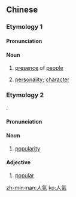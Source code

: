 {{also|人気|人气}}
==Chinese==
{{zh-forms|s=人气}}

===Etymology 1===

====Pronunciation====
{{zh-pron
|m=rénqì
|c=jan4 hei3
|mn=zz,kh:jîn-khì/xm,qz,tp:lîn-khì/tw:lâng-khì
|cat=n
}}

====Noun====
{{zh-noun}}

# [[presence]] of [[people]]
#: {{zh-x|人氣 旺|to have a lot of people}}
# {{lb|zh|dialectal}} [[personality]]; [[character]]

===Etymology 2===
{{bor|zh|ja|-}} {{ja-r|人気|にんき}}.

====Pronunciation====
{{zh-pron
|m=rénqì
|c=jan4 hei3
|mn=zz,kh:jîn-khì/xm,qz,tp:lîn-khì
|cat=n,a
}}

====Noun====
{{zh-noun}}

# [[popularity]]

====Adjective====
{{zh-adj}}

# [[popular]]

[[zh-min-nan:人氣]]
[[ko:人氣]]